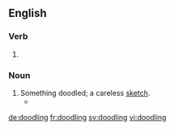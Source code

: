 ==English==

===Verb===
{{head|en}}

# {{present participle of|doodle|lang=en}}

===Noun===
{{en-noun}}

# Something doodled; a careless [[sketch]].
#* {{quote-news|year=2009|date=August 9|author=Michael Shae|title=Wilde’s Library|work=New York Times|url=http://www.nytimes.com/2009/08/09/books/review/Shae-t.html
|passage=So the persistent researcher may still track down at least a few of Wilde’s own annotations and '''doodlings''' and wine stains and broken spines, parsing them for whatever they may reveal. }}

[[de:doodling]]
[[fr:doodling]]
[[sv:doodling]]
[[vi:doodling]]